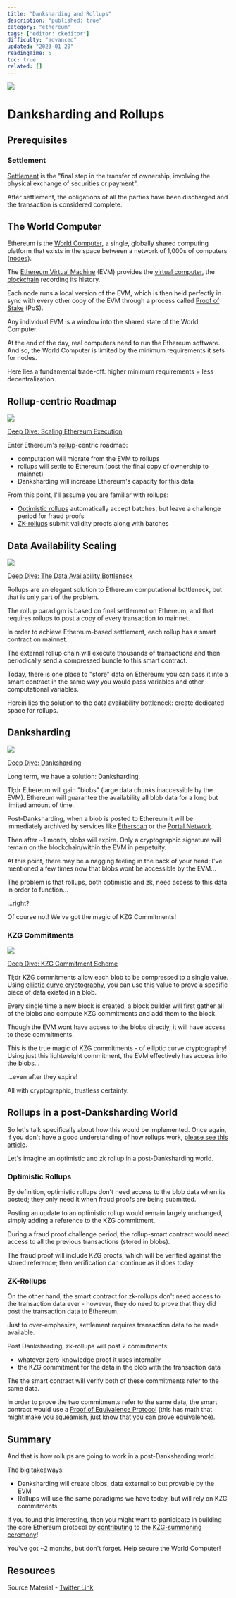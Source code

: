 ```yaml
---
title: "Danksharding and Rollups"
description: "published: true"
category: "ethereum"
tags: ["editor: ckeditor"]
difficulty: "advanced"
updated: "2023-01-20"
readingTime: 5
toc: true
related: []
---
```


![](/images/dar-banner.png)

# Danksharding and Rollups

## Prerequisites

### Settlement

[Settlement](https://inevitableeth.com/home/concepts/settlement) is the "final step in the transfer of ownership, involving the physical exchange of securities or payment". 

After settlement, the obligations of all the parties have been discharged and the transaction is considered complete.

## The World Computer

Ethereum is the [World Computer](https://inevitableeth.com/home/ethereum/world-computer), a single, globally shared computing platform that exists in the space between a network of 1,000s of computers ([nodes](https://inevitableeth.com/home/ethereum/network/node)).

The [Ethereum Virtual Machine](/ethereum/evm) (EVM) provides the [virtual computer](/concepts/virtual-machine), the [blockchain](/ethereum/blockchain) recording its history.

Each node runs a local version of the EVM, which is then held perfectly in sync with every other copy of the EVM through a process called [Proof of Stake](/ethereum/network/consensus) (PoS).

Any individual EVM is a window into the shared state of the World Computer.

At the end of the day, real computers need to run the Ethereum software. And so, the World Computer is limited by the minimum requirements it sets for nodes.

Here lies a fundamental trade-off: higher minimum requirements = less decentralization.

## Rollup-centric Roadmap

![](/images/scaling-1.jpeg)

[Deep Dive: Scaling Ethereum Execution](/ethereum/upgrades/scaling)

Enter Ethereum's [rollup](/ethereum/upgrades/scaling/execution)\-centric roadmap:

*   computation will migrate from the EVM to rollups
*   rollups will settle to Ethereum (post the final copy of ownership to mainnet)
*   Danksharding will increase Ethereum's capacity for this data

From this point, I'll assume you are familiar with rollups:

*   [Optimistic rollups](/ethereum/upgrades/scaling/execution/optimistic-rollup) automatically accept batches, but leave a challenge period for fraud proofs
*   [ZK-rollups](/ethereum/upgrades/scaling/execution/zk-rollup) submit validity proofs along with batches

## Data Availability Scaling

![](/images/randomly-sampled-committees-2.jpeg)

[Deep Dive: The Data Availability Bottleneck](/ethereum/upgrades/scaling/data/data-availability-bottleneck)

Rollups are an elegant solution to Ethereum computational bottleneck, but that is only part of the problem.

The rollup paradigm is based on final settlement on Ethereum, and that requires rollups to post a copy of every transaction to mainnet.

In order to achieve Ethereum-based settlement, each rollup has a smart contract on mainnet.

The external rollup chain will execute thousands of transactions and then periodically send a compressed bundle to this smart contract.

Today, there is one place to "store" data on Ethereum: you can pass it into a smart contract in the same way you would pass variables and other computational variables.

Herein lies the solution to the data availability bottleneck: create dedicated space for rollups.

## Danksharding

![](/images/danksharding-1.png)

[Deep Dive: Danksharding](/ethereum/upgrades/scaling/data)

Long term, we have a solution: Danksharding.

Tl;dr Ethereum will gain "blobs" (large data chunks inaccessible by the EVM). Ethereum will guarantee the availability all blob data for a long but limited amount of time.

Post-Danksharding, when a blob is posted to Ethereum it will be immediately archived by services like [Etherscan](https://etherscan.io/) or the [Portal Network](/ethereum/upgrades/light-clients).

Then after ~1 month, blobs will expire. Only a cryptographic signature will remain on the blockchain/within the EVM in perpetuity.

At this point, there may be a nagging feeling in the back of your head; I've mentioned a few times now that blobs wont be accessible by the EVM...

The problem is that rollups, both optimistic and zk, need access to this data in order to function...

...right?

Of course not! We've got the magic of KZG Commitments!

### KZG Commitments

![](/images/kzg-commitment-summary-1.jpeg)

[Deep Dive: KZG Commitment Scheme](/concepts/kzg-commitment)

Tl;dr KZG commitments allow each blob to be compressed to a single value. Using [elliptic curve cryptography](/concepts/elliptic-curve-cryptography), you can use this value to prove a specific piece of data existed in a blob.

Every single time a new block is created, a block builder will first gather all of the blobs and compute KZG commitments and add them to the block.

Though the EVM wont have access to the blobs directly, it will have access to these commitments.

This is the true magic of KZG commitments - of elliptic curve cryptography! Using just this lightweight commitment, the EVM effectively has access into the blobs...

...even after they expire!

All with cryptographic, trustless certainty.

## Rollups in a post-Danksharding World

So let's talk specifically about how this would be implemented. Once again, if you don't have a good understanding of how rollups work, [please see this article](/ethereum/upgrades/scaling/execution).

Let's imagine an optimistic and zk rollup in a post-Danksharding world.

### Optimistic Rollups 

By definition, optimistic rollups don't need access to the blob data when its posted; they only need it when fraud proofs are being submitted.

Posting an update to an optimistic rollup would remain largely unchanged, simply adding a reference to the KZG commitment.

During a fraud proof challenge period, the rollup-smart contract would need access to all the previous transactions (stored in blobs).

The fraud proof will include KZG proofs, which will be verified against the stored reference; then verification can continue as it does today.

### ZK-Rollups

On the other hand, the smart contract for zk-rollups don't need access to the transaction data ever - however, they do need to prove that they did post the transaction data to Ethereum.

Just to over-emphasize, settlement requires transaction data to be made available.

Post Danksharding, zk-rollups will post 2 commitments:

*   whatever zero-knowledge proof it uses internally
*   the KZG commitment for the data in the blob with the transaction data

The the smart contract will verify both of these commitments refer to the same data.

In order to prove the two commitments refer to the same data, the smart contract would use a [Proof of Equivalence Protocol](https://ethresear.ch/t/easy-proof-of-equivalence-between-multiple-polynomial-commitment-schemes-to-the-same-data/8188) (this has math that might make you squeamish, just know that you can prove equivalence).

## Summary

And that is how rollups are going to work in a post-Danksharding world.

The big takeaways:

*   Danksharding will create blobs, data external to but provable by the EVM
*   Rollups will use the same paradigms we have today, but will rely on KZG commitments

If you found this interesting, then you might want to participate in building the core Ethereum protocol by [contributing](https://ceremony.ethereum.org/) to the [KZG-summoning ceremony](https://inevitableeth.com/en/home/ethereum/upgrades/scaling/data/proto-danksharding/kzg-ceremony)!

You've got ~2 months, but don't forget. Help secure the World Computer!

## Resources

Source Material - [Twitter Link](https://twitter.com/logarithmicrex/status/1616647595501449216)
